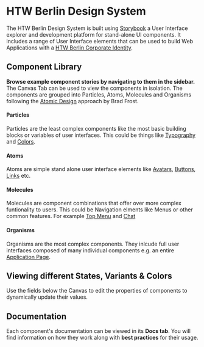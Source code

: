 
<Meta title="Introduction"></Meta>

<htw-berlin-logo size="m" href="https://htw-berlin.de"></htw-berlin-logo>

# HTW Berlin Design System

The HTW Berlin Design System is built using [Storybook](https://storybook.js.org/docs/web-components/get-started/introduction) a User Interface explorer and development platform for stand-alone UI components.
It includes a range of User Interface elements that can be used to build Web Applications with a [HTW Berlin Corporate Identity](https://corporatedesign.htw-berlin.de/).

## Component Library

**Browse example component stories by navigating to them in the sidebar.** The Canvas Tab can be used to view the components in isolation.
The components are grouped into Particles, Atoms, Molecules and Organisms following the [Atomic Design](https://atomicdesign.bradfrost.com/table-of-contents/) approach by Brad Frost.

#### Particles

Particles are the least complex components like the most basic building blocks or variables of user interfaces. This could be things like [Typography](../?path=/story/design-system-particles-typography--typography) and [Colors](../?path=/story/design-system-particles-colors--page).

#### Atoms

Atoms are simple stand alone user interface elements like [Avatars](../?path=/story/design-system-atoms-avatar--avatar), [Buttons](../?path=/story/design-system-atoms-button--button), [Links](../?path=/story/design-system-atoms-link--link) etc.

#### Molecules

Molecules are component combinations that offer over more complex funtionality to users. This could be Navigation elments like Menus or other common features. For example [Top Menu](../?path=/story/design-system-molecules-top-menu--extended-standard) and [Chat](../?path=/story/design-system-molecules-chat--chat)

#### Organisms

Organisms are the most complex components. They inlcude full user interfaces composed of many individual components e.g. an entire [Application Page](../?path=/story/design-system-organisms-application-page--application-page).

## Viewing different States, Variants & Colors

Use the fields below the Canvas to edit the properties of components to dynamically update their values.

## Documentation

Each component's documentation can be viewed in its **Docs tab**. You will find information on how they work along with **best practices** for their usage.
